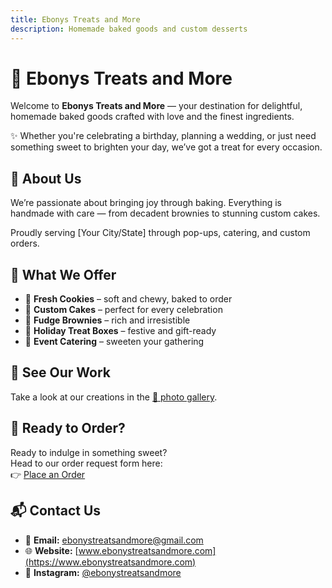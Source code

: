 ```yaml
---
title: Ebonys Treats and More
description: Homemade baked goods and custom desserts
---
```


<div className="hero">

# 🎂 Ebonys Treats and More

Welcome to **Ebonys Treats and More** — your destination for delightful, homemade baked goods crafted with love and the finest ingredients.

✨ Whether you're celebrating a birthday, planning a wedding, or just need something sweet to brighten your day, we’ve got a treat for every occasion.

</div>

<div className="section pink">

## 🧁 About Us

We’re passionate about bringing joy through baking. Everything is handmade with care — from decadent brownies to stunning custom cakes.

Proudly serving [Your City/State] through pop-ups, catering, and custom orders.

</div>

<div className="section red">

## 🍪 What We Offer

- 🍪 **Fresh Cookies** – soft and chewy, baked to order  
- 🎂 **Custom Cakes** – perfect for every celebration  
- 🍫 **Fudge Brownies** – rich and irresistible  
- 🎁 **Holiday Treat Boxes** – festive and gift-ready  
- 🥂 **Event Catering** – sweeten your gathering

</div>

<div className="section light">

## 📸 See Our Work

Take a look at our creations in the [💖 photo gallery](https://main--ebonystreats.netlify.app/reference/example/).

</div>

<div className="section pink">

## 🛒 Ready to Order?

Ready to indulge in something sweet?  
Head to our order request form here:  
👉 [Place an Order](https://main--ebonystreats.netlify.app/guides/example/)

</div>

<div className="section contact">

## 📬 Contact Us

- 📧 **Email:** [ebonystreatsandmore@gmail.com](mailto:ebonystreatsandmore@gmail.com)  
- 🌐 **Website:** [www.ebonystreatsandmore.com](https://www.ebonystreatsandmore.com)  
- 📸 **Instagram:** [@ebonystreatsandmore](https://instagram.com/ebonystreatsandmore)

</div>